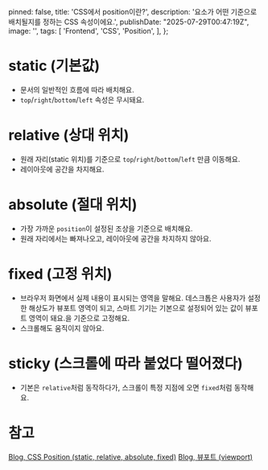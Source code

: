 
  pinned: false,
  title: 'CSS에서 position이란?',
  description: '요소가 어떤 기준으로 배치될지를 정하는 CSS 속성이에요.',
  publishDate: "2025-07-29T00:47:19Z",
  image: '',
  tags: [
    'Frontend', 'CSS', 'Position',
  ],
};

# static (기본값)
- 문서의 일반적인 흐름에 따라 배치해요.
-  `top`/`right`/`bottom`/`left` 속성은 무시돼요.

# relative (상대 위치)
- 원래 자리(static 위치)를 기준으로 `top`/`right`/`bottom`/`left` 만큼 이동해요.
- 레이아웃에 공간을 차지해요.

# absolute (절대 위치)
- 가장 가까운 `position`이 설정된 조상을 기준으로 배치해요.
- 원래 자리에서는 빠져나오고, 레이아웃에 공간을 차지하지 않아요.

# fixed (고정 위치)
- 브라우저 <Tooltip word="뷰포트(화면)" title="뷰포트">화면에서 실제 내용이 표시되는 영역을 말해요. 데스크톱은 사용자가 설정한 해상도가 뷰포트 영역이 되고, 스마트 기기는 기본으로 설정되어 있는 값이 뷰포트 영역이 돼요.</Tooltip>을 기준으로 고정해요.
- 스크롤해도 움직이지 않아요.

# sticky (스크롤에 따라 붙었다 떨어졌다)
- 기본은 `relative`처럼 동작하다가, 스크롤이 특정 지점에 오면 `fixed`처럼 동작해요.

# 참고
[Blog, CSS Position (static, relative, absolute, fixed)](https://mingeesuh.tistory.com/3)
[Blog, 뷰포트 (viewport)](https://masssal.tistory.com/34)